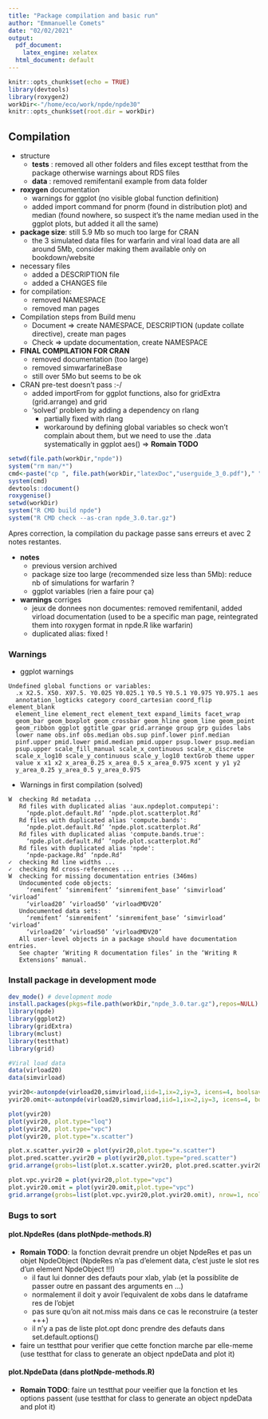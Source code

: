 ```yaml
---
title: "Package compilation and basic run"
author: "Emmanuelle Comets"
date: "02/02/2021"
output:
  pdf_document:
    latex_engine: xelatex
  html_document: default
---
```


```r
knitr::opts_chunk$set(echo = TRUE)
library(devtools)
library(roxygen2)
workDir<-"/home/eco/work/npde/npde30"
knitr::opts_chunk$set(root.dir = workDir)
```

## Compilation

- structure
  - **tests** : removed all other folders and files except testthat from the package otherwise warnings about RDS files
  - **data** : removed remifentanil example from data folder
- **roxygen** documentation
  - warnings for ggplot (no visible global function definition)
  - added import command for pnorm (found in distribution plot) and median (found nowhere, so suspect it's the name median used in the ggplot plots, but added it all the same)
- **package size**: still 5.9 Mb so much too large for CRAN 
  - the 3 simulated data files for warfarin and viral load data are all around 5Mb, consider making them available only on bookdown/website
- necessary files
  - added a DESCRIPTION file
  - added a CHANGES file
- for compilation: 
  - removed NAMESPACE
  - removed man pages
- Compilation steps from Build menu
  - Document => create NAMESPACE, DESCRIPTION (update collate directive), create man pages
  - Check => update documentation, create NAMESPACE
- **FINAL COMPILATION FOR CRAN**
  - removed documentation (too large)
  - removed simwarfarineBase 
  - still over 5Mo but seems to be ok
- CRAN pre-test doesn't pass :-/
  - added importFrom for ggplot functions, also for gridExtra (grid.arrange) and grid
  - 'solved' problem by adding a dependency on rlang
    - partially fixed with rlang
    - workaround by defining global variables so check won't complain about them, but we need to use the .data systematically in ggplot aes() => **Romain TODO**

```r
setwd(file.path(workDir,"npde"))
system("rm man/*")
cmd<-paste("cp ", file.path(workDir,"latexDoc","userguide_3_0.pdf")," ", file.path(workDir,"userguide_npde_3.0.pdf"),sep="")
system(cmd)
devtools::document()
roxygenise()
setwd(workDir)
system("R CMD build npde")
system("R CMD check --as-cran npde_3.0.tar.gz")
```

Apres correction, la compilation du package passe sans erreurs et avec 2 notes restantes.

- **notes**
  - previous version archived
  - package size too large (recommended size less than 5Mb): reduce nb of simulations for warfarin ?
  - ggplot variables (rien a faire pour ça)
- **warnings** corriges
  - jeux de donnees non documentes: removed remifentanil, added virload documentation (used to be a specific man page, reintegrated them into roxygen format in npde.R like warfarin)
  - duplicated alias: fixed !

### Warnings

- ggplot warnings

````
Undefined global functions or variables:
  .x X2.5. X50. X97.5. Y0.025 Y0.025.1 Y0.5 Y0.5.1 Y0.975 Y0.975.1 aes
  annotation_logticks category coord_cartesian coord_flip element_blank
  element_line element_rect element_text expand_limits facet_wrap
  geom_bar geom_boxplot geom_crossbar geom_hline geom_line geom_point
  geom_ribbon ggplot ggtitle gpar grid.arrange group grp guides labs
  lower name obs.inf obs.median obs.sup pinf.lower pinf.median
  pinf.upper pmid.lower pmid.median pmid.upper psup.lower psup.median
  psup.upper scale_fill_manual scale_x_continuous scale_x_discrete
  scale_x_log10 scale_y_continuous scale_y_log10 textGrob theme upper
  value x x1 x2 x_area_0.25 x_area_0.5 x_area_0.975 xcent y y1 y2
  y_area_0.25 y_area_0.5 y_area_0.975
````
- Warnings in first compilation (solved)

````
W  checking Rd metadata ...
   Rd files with duplicated alias 'aux.npdeplot.computepi':
     ‘npde.plot.default.Rd’ ‘npde.plot.scatterplot.Rd’
   Rd files with duplicated alias 'compute.bands':
     ‘npde.plot.default.Rd’ ‘npde.plot.scatterplot.Rd’
   Rd files with duplicated alias 'compute.bands.true':
     ‘npde.plot.default.Rd’ ‘npde.plot.scatterplot.Rd’
   Rd files with duplicated alias 'npde':
     ‘npde-package.Rd’ ‘npde.Rd’
✓  checking Rd line widths ...
✓  checking Rd cross-references ...
W  checking for missing documentation entries (346ms)
   Undocumented code objects:
     ‘remifent’ ‘simremifent’ ‘simremifent_base’ ‘simvirload’ ‘virload’
     ‘virload20’ ‘virload50’ ‘virloadMDV20’
   Undocumented data sets:
     ‘remifent’ ‘simremifent’ ‘simremifent_base’ ‘simvirload’ ‘virload’
     ‘virload20’ ‘virload50’ ‘virloadMDV20’
   All user-level objects in a package should have documentation entries.
   See chapter ‘Writing R documentation files’ in the ‘Writing R
   Extensions’ manual.
````

### Install package in development mode
  
```r
dev_mode() # development mode
install.packages(pkgs=file.path(workDir,"npde_3.0.tar.gz"),repos=NULL)
library(npde)
library(ggplot2)
library(gridExtra)
library(mclust)
library(testthat)
library(grid)
```

```r
#Viral load data
data(virload20)
data(simvirload)

yvir20<-autonpde(virload20,simvirload,iid=1,ix=2,iy=3, icens=4, boolsave=FALSE)
yvir20.omit<-autonpde(virload20,simvirload,iid=1,ix=2,iy=3, icens=4, boolsave=FALSE, cens.method="omit")

plot(yvir20)
plot(yvir20, plot.type="loq")
plot(yvir20, plot.type="vpc")
plot(yvir20, plot.type="x.scatter")
```


```r
plot.x.scatter.yvir20 = plot(yvir20,plot.type="x.scatter")
plot.pred.scatter.yvir20 = plot(yvir20,plot.type="pred.scatter")
grid.arrange(grobs=list(plot.x.scatter.yvir20, plot.pred.scatter.yvir20), nrow=1, ncol=2)

plot.vpc.yvir20 = plot(yvir20,plot.type="vpc")
plot.yvir20.omit = plot(yvir20.omit,plot.type="vpc")
grid.arrange(grobs=list(plot.vpc.yvir20,plot.yvir20.omit), nrow=1, ncol=2)

```

### Bugs to sort

#### plot.NpdeRes (dans plotNpde-methods.R)

- **Romain TODO**: la fonction devrait prendre un objet NpdeRes et pas un objet NpdeObject (NpdeRes n'a pas d'element data, c'est juste le slot res d'un element NpdeObject !!!)
  - il faut lui donner des defauts pour xlab, ylab (et la possiblite de passer outre en passant des arguments en ...)
  - normalement il doit y avoir l'equivalent de xobs dans le dataframe res de l'objet
  - pas sure qu'on ait not.miss mais dans ce cas le reconstruire (a tester +++)
  - il n'y a pas de liste plot.opt donc prendre des defauts dans set.default.options()
- faire un testthat pour verifier que cette fonction marche par elle-meme  (use testthat for class to generate an object npdeData and plot it)

#### plot.NpdeData (dans plotNpde-methods.R)

- **Romain TODO**: faire un testthat pour veeifier que la fonction et les options passent (use testthat for class to generate an object npdeData and plot it)

